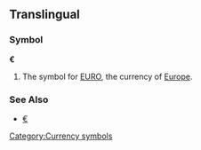 ==Translingual==
===Symbol===
'''€'''

#The symbol for [[EURO]], the currency of [[Europe]].

===See Also===
*[[euro|€]]
{{Template:Currency_symbols}}
[[Category:Currency symbols]]